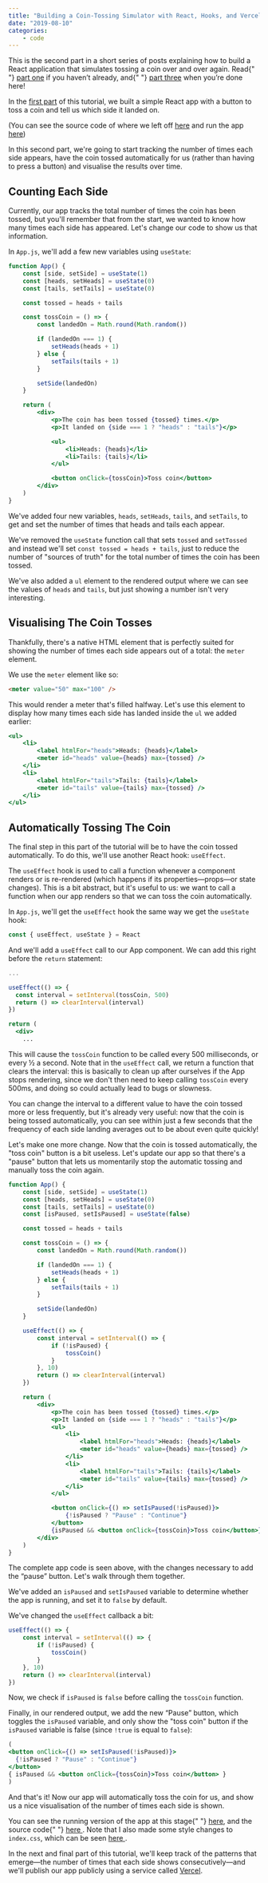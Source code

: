 ```yaml
---
title: "Building a Coin-Tossing Simulator with React, Hooks, and Vercel: Part 2"
date: "2019-08-10"
categories:
    - code
---
```


<aside>
    This is the second part in a short series of posts explaining how to build a
    React application that simulates tossing a coin over and over again. Read{" "}
    <a href="/blog/2019/toss-a-coin-with-react-part-1/">part one</a> if you
    haven’t already, and{" "}
    <a href="/blog/2020/toss-a-coin-with-react-part-3/">part three</a> when
    you’re done here!
</aside>

In the [first part](/2019/07/29/toss-a-coin-with-react-part-1/) of this
tutorial, we built a simple React app with a button to toss a coin and tell us
which side it landed on.

(You can see the source code of where we left off
[here](https://github.com/daneden/react-coin-toss/tree/549b8db01a10ebaff0766364f3cf48735aa4da21)
and run the app [here](https://coin-toss-1fikjgmoj.now.sh))

In this second part, we're going to start tracking the number of times each side
appears, have the coin tossed automatically for us (rather than having to press
a button) and visualise the results over time.

## Counting Each Side

Currently, our app tracks the total number of times the coin has been tossed,
but you'll remember that from the start, we wanted to know how many times each
side has appeared. Let's change our code to show us that information.

In `App.js`, we'll add a few new variables using `useState`:

```jsx
function App() {
    const [side, setSide] = useState(1)
    const [heads, setHeads] = useState(0)
    const [tails, setTails] = useState(0)

    const tossed = heads + tails

    const tossCoin = () => {
        const landedOn = Math.round(Math.random())

        if (landedOn === 1) {
            setHeads(heads + 1)
        } else {
            setTails(tails + 1)
        }

        setSide(landedOn)
    }

    return (
        <div>
            <p>The coin has been tossed {tossed} times.</p>
            <p>It landed on {side === 1 ? "heads" : "tails"}</p>

            <ul>
                <li>Heads: {heads}</li>
                <li>Tails: {tails}</li>
            </ul>

            <button onClick={tossCoin}>Toss coin</button>
        </div>
    )
}
```

We've added four new variables, `heads`, `setHeads`, `tails`, and `setTails`, to
get and set the number of times that heads and tails each appear.

We've removed the `useState` function call that sets `tossed` and `setTossed`
and instead we'll set `const tossed = heads + tails`, just to reduce the number
of "sources of truth" for the total number of times the coin has been tossed.

We've also added a `ul` element to the rendered output where we can see the
values of `heads` and `tails`, but just showing a number isn't very interesting.

## Visualising The Coin Tosses

Thankfully, there's a native HTML element that is perfectly suited for showing
the number of times each side appears out of a total: the `meter` element.

We use the `meter` element like so:

```html
<meter value="50" max="100" />
```

This would render a meter that's filled halfway. Let's use this element to
display how many times each side has landed inside the `ul` we added earlier:

```jsx
<ul>
    <li>
        <label htmlFor="heads">Heads: {heads}</label>
        <meter id="heads" value={heads} max={tossed} />
    </li>
    <li>
        <label htmlFor="tails">Tails: {tails}</label>
        <meter id="tails" value={tails} max={tossed} />
    </li>
</ul>
```

## Automatically Tossing The Coin

The final step in this part of the tutorial will be to have the coin tossed
automatically. To do this, we'll use another React hook: `useEffect`.

The `useEffect` hook is used to call a function whenever a component renders or
is re-rendered (which happens if its properties—props—or state changes). This is
a bit abstract, but it's useful to us: we want to call a function when our app
renders so that we can toss the coin automatically.

In `App.js`, we'll get the `useEffect` hook the same way we get the `useState`
hook:

```jsx
const { useEffect, useState } = React
```

And we'll add a `useEffect` call to our App component. We can add this right
before the `return` statement:

```jsx
...

useEffect(() => {
  const interval = setInterval(tossCoin, 500)
  return () => clearInterval(interval)
})

return (
  <div>
    ...
```

This will cause the `tossCoin` function to be called every 500 milliseconds, or
every ½ a second. Note that in the `useEffect` call, we return a function that
clears the interval: this is basically to clean up after ourselves if the App
stops rendering, since we don't then need to keep calling `tossCoin` every
500ms, and doing so could actually lead to bugs or slowness.

You can change the interval to a different value to have the coin tossed more or
less frequently, but it's already very useful: now that the coin is being tossed
automatically, you can see within just a few seconds that the frequency of each
side landing averages out to be about even quite quickly!

Let's make one more change. Now that the coin is tossed automatically, the "toss
coin" button is a bit useless. Let's update our app so that there's a "pause"
button that lets us momentarily stop the automatic tossing and manually toss the
coin again.

```jsx
function App() {
    const [side, setSide] = useState(1)
    const [heads, setHeads] = useState(0)
    const [tails, setTails] = useState(0)
    const [isPaused, setIsPaused] = useState(false)

    const tossed = heads + tails

    const tossCoin = () => {
        const landedOn = Math.round(Math.random())

        if (landedOn === 1) {
            setHeads(heads + 1)
        } else {
            setTails(tails + 1)
        }

        setSide(landedOn)
    }

    useEffect(() => {
        const interval = setInterval(() => {
            if (!isPaused) {
                tossCoin()
            }
        }, 10)
        return () => clearInterval(interval)
    })

    return (
        <div>
            <p>The coin has been tossed {tossed} times.</p>
            <p>It landed on {side === 1 ? "heads" : "tails"}</p>
            <ul>
                <li>
                    <label htmlFor="heads">Heads: {heads}</label>
                    <meter id="heads" value={heads} max={tossed} />
                </li>
                <li>
                    <label htmlFor="tails">Tails: {tails}</label>
                    <meter id="tails" value={tails} max={tossed} />
                </li>
            </ul>

            <button onClick={() => setIsPaused(!isPaused)}>
                {!isPaused ? "Pause" : "Continue"}
            </button>
            {isPaused && <button onClick={tossCoin}>Toss coin</button>}
        </div>
    )
}
```

The complete app code is seen above, with the changes necessary to add the
“pause” button. Let's walk through them together.

We've added an `isPaused` and `setIsPaused` variable to determine whether the
app is running, and set it to `false` by default.

We've changed the `useEffect` callback a bit:

```js
useEffect(() => {
    const interval = setInterval(() => {
        if (!isPaused) {
            tossCoin()
        }
    }, 10)
    return () => clearInterval(interval)
})
```

Now, we check if `isPaused` is `false` before calling the `tossCoin` function.

Finally, in our rendered output, we add the new “Pause” button, which toggles
the `isPaused` variable, and only show the "toss coin" button if the `isPaused`
variable is false (since `!true` is equal to `false`):

```jsx
(
<button onClick={() => setIsPaused(!isPaused)}>
  {!isPaused ? "Pause" : "Continue"}
</button>
{ isPaused && <button onClick={tossCoin}>Toss coin</button> }
)
```

And that's it! Now our app will automatically toss the coin for us, and show us
a nice visualisation of the number of times each side is shown.

<aside>
    You can see the running version of the app at this stage{" "}
    <a href="https://react-coin-toss-42i9s0vkn.now.sh">here</a>, and the source
    code{" "}
    <a href="https://github.com/daneden/react-coin-toss/tree/9006016cd3fb3a56d5961140db92e14c5ae19d74">
        here
    </a>
    . Note that I also made some style changes to <code>index.css</code>, which can
    be seen <a href="https://github.com/daneden/react-coin-toss/blob/9006016cd3fb3a56d5961140db92e14c5ae19d74/src/index.css">
        here
    </a>.
</aside>

In the next and final part of this tutorial, we'll keep track of the patterns
that emerge—the number of times that each side shows consecutively—and we'll
publish our app publicly using a service called
[Vercel](https://vercel.com/home).
